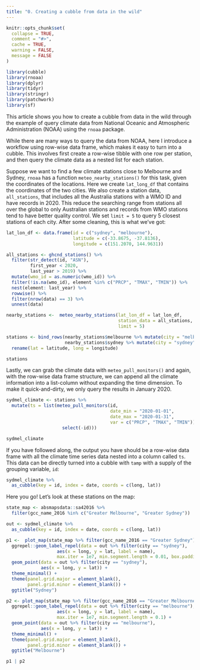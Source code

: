 ```yaml
---
title: "0. Creating a cubble from data in the wild"
---
```


```r
knitr::opts_chunk$set(
  collapse = TRUE,
  comment = "#>", 
  cache = TRUE, 
  warning = FALSE,
  message = FALSE
)

library(cubble)
library(rnoaa)
library(dplyr)
library(tidyr)
library(stringr)
library(patchwork)
library(sf)
```

This article shows you how to create a cubble from data in the wild through the example of query climate data from National Oceanic and Atmospheric Administration (NOAA) using the `rnoaa` package.

While there are many ways to query the data from NOAA, here I introduce a workflow using row-wise data frame, which makes it easy to turn into a cubble. This involves first create a row-wise tibble with one row per station, and then query the climate data as a nested list for each station.

Suppose we want to find a few climate stations close to Melbourne and Sydney, `rnoaa` has a function `meteo_nearby_stations()` for this task, given the coordinates of the locations. Here we create `lat_long_df` that contains the coordinates of the two cities. We also create a station data, `all_stations`, that includes all the Australia stations with a WMO ID and have records in 2020. This reduce the searching range from stations all over the global to only Australian stations and records from WMO stations tend to have better quality control. We set `limit = 5` to query 5 closest stations of each city. After some cleaning, this is what we've got:

```r
lat_lon_df <- data.frame(id = c("sydney", "melbourne"),
                         latitude = c(-33.8675, -37.8136),
                         longitude = c(151.2070, 144.9631))

all_stations <- ghcnd_stations() %>%
  filter(str_detect(id, "ASN"),
         first_year < 2020,
         last_year > 2019) %>%
  mutate(wmo_id = as.numeric(wmo_id)) %>%
  filter(!is.na(wmo_id), element %in% c("PRCP", "TMAX", "TMIN")) %>%
  nest(element: last_year) %>%
  rowwise() %>%
  filter(nrow(data) == 3) %>%
  unnest(data)

nearby_stations <-  meteo_nearby_stations(lat_lon_df = lat_lon_df,
                                          station_data = all_stations, 
                                          limit = 5)

stations <- bind_rows(nearby_stations$melbourne %>% mutate(city = "melbourne"),
                      nearby_stations$sydney %>% mutate(city = "sydney")) %>% 
  rename(lat = latitude, long = longitude)

stations
```

Lastly, we can grab the climate data with `meteo_pull_monitors()` and again, with the row-wise data frame structure, we can append all the climate information into a list-column without expanding the time dimension. To make it quick-and-dirty, we only query the results in January 2020.

```r
sydmel_climate <- stations %>% 
  mutate(ts = list(meteo_pull_monitors(id, 
                                       date_min = "2020-01-01", 
                                       date_max = "2020-01-31",
                                       var = c("PRCP", "TMAX", "TMIN")) %>% 
                     select(-id)))

sydmel_climate
```

If you have followed along, the output you have should be a row-wise data frame with all the climate time series data nested into a column called `ts`. This data can be directly turned into a cubble with `tamp` with a supply of the grouping variable, `id`:

```r
sydmel_climate %>% 
  as_cubble(key = id, index = date, coords = c(long, lat))
```

Here you go! Let's look at these stations on the map:

```r
state_map <- absmapsdata::sa42016 %>% 
  filter(gcc_name_2016 %in% c("Greater Melbourne", "Greater Sydney")) 

out <- sydmel_climate %>% 
  as_cubble(key = id, index = date, coords = c(long, lat))

p1 <-  plot_map(state_map %>% filter(gcc_name_2016 == "Greater Sydney")) +
  ggrepel::geom_label_repel(data = out %>% filter(city == "sydney"), 
                   aes(x = long, y = lat, label = name), 
                   max.iter = 1e7, min.segment.length = 0.01, box.padding = 0.5) + 
  geom_point(data = out %>% filter(city == "sydney"), 
             aes(x = long, y = lat)) + 
  theme_minimal() + 
  theme(panel.grid.major = element_blank(),
        panel.grid.minor = element_blank()) + 
  ggtitle("Sydney")

p2 <- plot_map(state_map %>% filter(gcc_name_2016 == "Greater Melbourne")) +
  ggrepel::geom_label_repel(data = out %>% filter(city == "melbourne"), 
                   aes(x = long, y = lat, label = name), 
                   max.iter = 1e7, min.segment.length = 0.1) + 
  geom_point(data = out %>% filter(city == "melbourne"), 
             aes(x = long, y = lat)) + 
  theme_minimal() + 
  theme(panel.grid.major = element_blank(),
        panel.grid.minor = element_blank()) + 
  ggtitle("Melbourne")

p1 | p2
```
